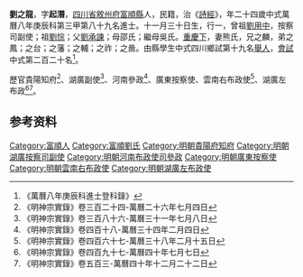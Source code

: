 {{明清人物信息框
| 姓名 = 劉之龍
| 原名 =
| 圖片名稱= 
| 圖片大小 =
| 圖片說明 = 
| 最高職務 =
| 國家 = 大明 
| 爵位 =
| 籍貫 = [[四川省|四川省]][[敘州府|敘州府]][[富順縣|富順縣]]
| 族裔 = 
| 旗籍 = 
| 字號 = 
| 諡號 =
| 出生日期 = 十一月三十日
| 出生地點 =
| 逝世日期 = 
| 逝世地點 =
| 墓葬 =
| 配偶 = 熊氏
| 親屬 = 曾祖[[劉用中|劉用中]]，祖[[劉悰|劉悰]]，父[[劉承諫|劉承諫]]，母邵氏；繼母吳氏；侄[[劉堯珍|劉堯珍]]〔弟之藩子，崇禎十三年庚辰科進士〕
| 出身 =
* 萬曆八年庚辰科進士
| 經歷 =
| 著作 =  
*
*
*
}}
'''劉之龍'''{{BD|1557年||1616年||}}，字'''起潛'''，[[四川省|四川省]][[敘州府|敘州府]][[富順縣|富順縣]]人，民籍，治《[[詩經|詩經]]》，年二十四歲中式萬曆八年庚辰科第三甲第八十九名進士。十一月三十日生，行一，曾祖[[劉用中|劉用中]]，按察司副使；祖[[劉悰|劉悰]]；父[[劉承諫|劉承諫]]；母邵氏；繼母吳氏。[[重慶下|重慶下]]，妻熊氏，兄之麟，弟之鳳；之台；之藩；之輔；之祚；之啚。由縣學生中式四川鄉試第十九名[[舉人|舉人]]，[[會試|會試]]中式第二百二十名<ref>《萬曆八年庚辰科進士登科錄》</ref>。

歷官貴陽知府<ref>《明神宗實錄》卷三百二十四-萬曆二十六年七月四日</ref>、湖廣副使<ref>《明神宗實錄》卷三百八十六-萬曆三十一年七月八日</ref>、河南參政<ref>《明神宗實錄》卷四百十八-萬曆三十四年二月四日</ref>、廣東按察使、雲南右布政使<ref>《明神宗實錄》卷四百六十七-萬曆三十八年二月十五日</ref>、湖廣左布政<ref>《明神宗實錄》卷四百九十七-萬曆四十年七月七日</ref><ref>《明神宗實錄》卷五百三-萬曆四十年十二月二十二日</ref>。

== 参考资料 ==
{{reflist}}

{{萬曆八年庚辰科殿试金榜}}

{{Authority control}}

{{DEFAULTSORT:}}
[[Category:富順人|Category:富順人]]
[[Category:富順劉氏|Category:富順劉氏]]
[[Category:明朝貴陽府知府|Category:明朝貴陽府知府]]
[[Category:明朝湖廣按察司副使|Category:明朝湖廣按察司副使]]
[[Category:明朝河南布政使司參政|Category:明朝河南布政使司參政]]
[[Category:明朝廣東按察使|Category:明朝廣東按察使]]
[[Category:明朝雲南右布政使|Category:明朝雲南右布政使]]
[[Category:明朝湖廣左布政使|Category:明朝湖廣左布政使]]


{{明朝人物小作品}}